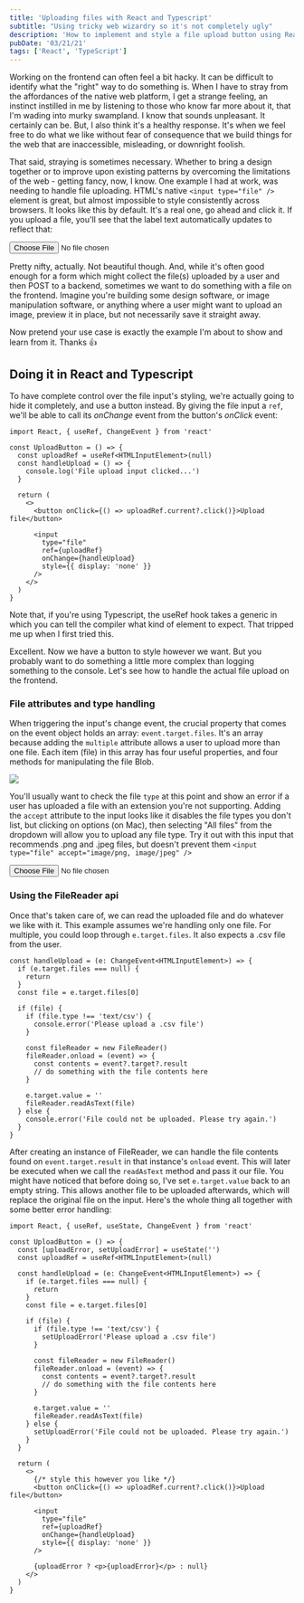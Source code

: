 ```yaml
---
title: 'Uploading files with React and Typescript'
subtitle: "Using tricky web wizardry so it's not completely ugly"
description: 'How to implement and style a file upload button using React and Typescript.'
pubDate: '03/21/21'
tags: ['React', 'TypeScript']
---
```


Working on the frontend can often feel a bit hacky. It can be difficult
to identify what the "right" way to do something is. When I have to stray from the affordances
of the native web platform, I get a strange feeling, an instinct instilled in me by listening
to those who know far more about it, that I'm wading into murky swampland. I know that sounds
unpleasant. It certainly can be. But, I also think it's a healthy response. It's when we feel
free to do what we like without fear of consequence that we build things for the web that are
inaccessible, misleading, or downright foolish.

That said, straying is sometimes necessary. Whether to bring a design together or to
improve upon existing patterns by overcoming the limitations of the web - getting fancy,
now, I know. One example I had at work, was needing to handle file uploading. HTML's
native `<input type="file" />` element is great, but almost impossible to style
consistently across browsers. It looks like this by default. It's a real one, go ahead and
click it. If you upload a file, you'll see that the label text automatically updates to
reflect that:

<div
  style={{
    display: 'flex',
    justifyContent: 'center',
    marginBottom: '1.5rem'
  }}
>
  <input type="file" />
</div>

Pretty nifty, actually. Not beautiful though. And, while it's often good enough for a form
which might collect the file(s) uploaded by a user and then POST to a backend, sometimes
we want to do something with a file on the frontend. Imagine you're building some design
software, or image manipulation software, or anything where a user might want to upload an
image, preview it in place, but not necessarily save it straight away.

Now pretend your use case is exactly the example I'm about to show and learn from it.
Thanks 👍

## Doing it in React and Typescript

To have complete control over the file input's styling, we're actually going to hide it
completely, and use a button instead. By giving the file input a `ref`, we'll be able to
call its _onChange_ event from the button's _onClick_ event:

```tsx title=UploadButton.tsx
import React, { useRef, ChangeEvent } from 'react'

const UploadButton = () => {
  const uploadRef = useRef<HTMLInputElement>(null)
  const handleUpload = () => {
    console.log('File upload input clicked...')
  }

  return (
    <>
      <button onClick={() => uploadRef.current?.click()}>Upload file</button>

      <input
        type="file"
        ref={uploadRef}
        onChange={handleUpload}
        style={{ display: 'none' }}
      />
    </>
  )
}
```

Note that, if you're using Typescript, the useRef hook takes a generic in which you can
tell the compiler what kind of element to expect. That tripped me up when I first tried
this.

Excellent. Now we have a button to style however we want. But you probably want to do
something a little more complex than logging something to the console. Let's see how to
handle the actual file upload on the frontend.

### File attributes and type handling

When triggering the input's change event, the crucial property that comes on the event
object holds an array: `event.target.files`. It's an array because adding the `multiple`
attribute allows a user to upload more than one file. Each item (file) in this array has
four useful properties, and four methods for manipulating the file Blob.

<img src="/images/file-properties.png" />

You'll usually want to check the file `type` at this point and show an error if a user has
uploaded a file with an extension you're not supporting. Adding the `accept` attribute to
the input looks like it disables the file types you don't list, but clicking on options
(on Mac), then selecting "All files" from the dropdown will allow you to upload any file
type. Try it out with this input that recommends .png and .jpeg files, but doesn't prevent
them `<input type="file" accept="image/png, image/jpeg" />`

<div
  style={{
    display: 'flex',
    justifyContent: 'center',
    marginBottom: '1.5rem'
  }}
>
  <input type="file" accept="image/png, image/jpeg" />
</div>

### Using the FileReader api

Once that's taken care of, we can read the uploaded file and do whatever we like with it.
This example assumes we're handling only one file. For multiple, you could loop through
`e.target.files`. It also expects a .csv file from the user.

```tsx
const handleUpload = (e: ChangeEvent<HTMLInputElement>) => {
  if (e.target.files === null) {
    return
  }
  const file = e.target.files[0]

  if (file) {
    if (file.type !== 'text/csv') {
      console.error('Please upload a .csv file')
    }

    const fileReader = new FileReader()
    fileReader.onload = (event) => {
      const contents = event?.target?.result
      // do something with the file contents here
    }

    e.target.value = ''
    fileReader.readAsText(file)
  } else {
    console.error('File could not be uploaded. Please try again.')
  }
}
```

After creating an instance of FileReader, we can handle the file contents found on
`event.target.result` in that instance's `onload` event. This will later be executed when
we call the `readAsText` method and pass it our file. You might have noticed that before
doing so, I've set `e.target.value` back to an empty string. This allows another file to
be uploaded afterwards, which will replace the original file on the input. Here's the
whole thing all together with some better error handling:

```tsx
import React, { useRef, useState, ChangeEvent } from 'react'

const UploadButton = () => {
  const [uploadError, setUploadError] = useState('')
  const uploadRef = useRef<HTMLInputElement>(null)

  const handleUpload = (e: ChangeEvent<HTMLInputElement>) => {
    if (e.target.files === null) {
      return
    }
    const file = e.target.files[0]

    if (file) {
      if (file.type !== 'text/csv') {
        setUploadError('Please upload a .csv file')
      }

      const fileReader = new FileReader()
      fileReader.onload = (event) => {
        const contents = event?.target?.result
        // do something with the file contents here
      }

      e.target.value = ''
      fileReader.readAsText(file)
    } else {
      setUploadError('File could not be uploaded. Please try again.')
    }
  }

  return (
    <>
      {/* style this however you like */}
      <button onClick={() => uploadRef.current?.click()}>Upload file</button>

      <input
        type="file"
        ref={uploadRef}
        onChange={handleUpload}
        style={{ display: 'none' }}
      />

      {uploadError ? <p>{uploadError}</p> : null}
    </>
  )
}
```
